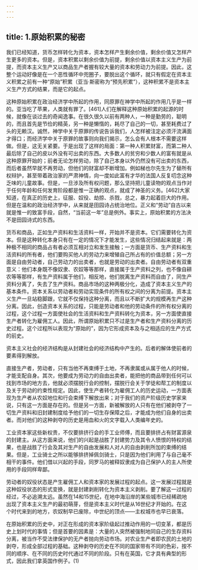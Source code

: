 ```yaml
---
---
---
```

title: 1.原始积累的秘密
---




我们已经知道，货币怎样转化为资本，资本怎样产生剩余价值，剩余价值又怎样产生更多的资本。但是，资本积累以剩余价值为前提，剩余价值以资本主义生产为前提，而资本主义生产又以商品生产者握有较大量的资本和劳动力为前提。因此，这整个运动好像是在一个恶性循环中兜圈子，要脱出这个循环，就只有假定在资本主义积累之前有一种“原始”积累（亚当·斯密称为“预先积累”），这种积累不是资本主义生产方式的结果，而是它的起点。

这种原始积累在政治经济学中所起的作用，同原罪在神学中所起的作用几乎是一样的。亚当吃了苹果，人类就有罪了。[461]人们在解释这种原始积累的起源的时候，就像在谈过去的奇闻逸事。在很久很久以前有两种人，一种是勤劳的，聪明的，而且首先是节俭的精英，另一种是懒惰的，耗尽了自己的一切，甚至耗费过了头的无赖汉。诚然，神学中关于原罪的传说告诉我们，人怎样被注定必须汗流满面才得口；而经济学中关于原罪的故事则向我们揭示，怎么会有人根本不需要这样做。但是，这无关紧要。于是出现了这样的局面：第一种人积累财富，而第二种人最后除了自己的皮以外没有可出卖的东西。大多数人的贫穷和少数人的富有就是从这种原罪开始的；前者无论怎样劳动，除了自己本身以外仍然没有可出卖的东西，而后者虽然早就不再劳动，但他们的财富却不断增加。例如梯也尔先生为了替所有权辩护，甚至带着政治家的严肃神情，向一度如此富有才华的法国人反复叨念这种乏味的儿童故事。但是，一旦涉及所有权问题，那么坚持把儿童读物的观点当作对于任何年龄和任何发育阶段都是惟一正确的观点，就成了神圣的义务。[462]大家知道，在真正的历史上，征服、奴役、劫掠、杀戮，总之，暴力起着巨大的作用。但是在温和的政治经济学中，从来就是田园诗占统治地位。正义和“劳动”自古以来就是惟一的致富手段，自然，“当前这一年”总是例外。事实上，原始积累的方法决不是田园诗式的东西。

货币和商品，正如生产资料和生活资料一样，开始并不是资本。它们需要转化为资本。但是这种转化本身只有在一定的情况下才能发生，这些情况归结起来就是：两种极不相同的商品占有者必须互相对立和发生接触；一方面是货币、生产资料和生活资料的所有者，他们要购买他人的劳动力来增殖自己所占有的价值总额；另一方面是自由劳动者，自己劳动力的出卖者，也就是劳动的出卖者。自由劳动者有双重意义：他们本身既不像奴隶、农奴等等那样，直接属于生产资料之列，也不像自耕农等等那样，有生产资料属于他们，相反地，他们脱离生产资料而自由了，同生产资料分离了，失去了生产资料。商品市场的这种两极分化，造成了资本主义生产的基本条件。资本关系以劳动者和劳动实现条件的所有权之间的分离为前提。资本主义生产一旦站稳脚跟，它就不仅保持这种分离，而且以不断扩大的规模再生产这种分离。因此，创造资本关系的过程，只能是劳动者和他的劳动条件的所有权分离的过程，这个过程一方面使社会的生活资料和生产资料转化为资本，另一方面使直接生产者转化为雇佣工人。因此，所谓原始积累只不过是生产者和生产资料分离的历史过程。这个过程所以表现为“原始的”，因为它形成资本及与之相适应的生产方式的前史。

资本主义社会的经济结构是从封建社会的经济结构中产生的。后者的解体使前者的要素得到解放。

直接生产者，劳动者，只有当他不再束缚于土地，不再隶属或从属于他人的时候，才能支配自身。其次，他要成为劳动力的自由出卖者，能把他的商品带到任何可以找到市场的地方去，他就必须摆脱行会的控制，摆脱行会关于学徒和帮工的制度以及关于劳动的约束性规定。因此，使生产者转化为雇佣工人的历史运动，一方面表现为生产者从农奴地位和行会束缚下解放出来；对于我们的资产阶级历史学家来说，只有这一方面是存在的。但是另一方面，新被解放的人只有在他们被剥夺了一切生产资料和旧封建制度给予他们的一切生存保障之后，才能成为他们自身的出卖者。而对他们的这种剥夺的历史是用血和火的文字载入人类编年史的。

工业资本家这些新权贵，不仅要排挤行会的手工业师傅，而且要排挤占有财富源泉的封建主。从这方面来说，他们的兴起是战胜了封建势力及其令人愤恨的特权的结果，也是战胜了行会及其对生产的自由发展和人对人的自由剥削所加的束缚的结果。但是，工业骑士之所以能够排挤掉佩剑骑士，只是因为他们利用了与自己毫不相干的事件。他们借以兴起的手段，同罗马的被释奴隶成为自己保护人的主人所使用的手段同样卑鄙。

劳动者的奴役状态是产生雇佣工人和资本家的发展过程的起点。这一发展过程就是这种奴役状态的形式变换，就是封建剥削转化为资本主义剥削。要了解这一过程的经过，不必追溯太远。虽然在14和15世纪，在地中海沿岸的某些城市已经稀疏地出现了资本主义生产的最初萌芽，但是资本主义时代是从16世纪才开始的。在这个时代来到的地方，农奴制早已废除，中世纪的顶点——主权城市也早已衰落。

在原始积累的历史中，对正在形成的资本家阶级起过推动作用的一切变革，都是历史上划时代的事情；但是首要的因素是：大量的人突然被强制地同自己的生存资料分离，被当作不受法律保护的无产者抛向劳动市场。对农业生产者即农民的土地的剥夺，形成全部过程的基础。这种剥夺的历史在不同的国家带有不同的色彩，按不同的顺序、在不同的历史时代通过不同的阶段。只有在英国，它才具有典型的形式，因此我们拿英国作例子。(1)